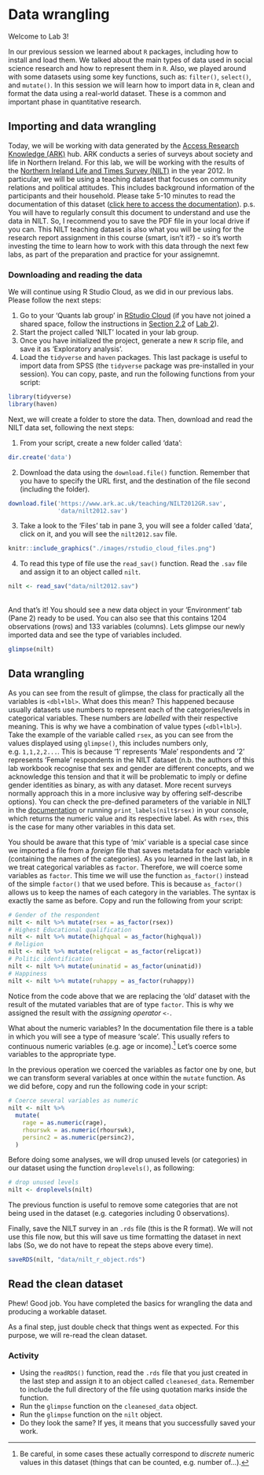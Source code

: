# Data wrangling

Welcome to Lab 3!

In our previous session we learned about `R` packages, including how to install and load them. We talked about the main types of data used in social science research and how to represent them in `R`. Also, we played around with some datasets using some key functions, such as: `filter()`, `select()`, and `mutate()`. In this session we will learn how to import data in `R`, clean and format the data using a real-world dataset. These is a common and important phase in quantitative research.

## Importing and data wrangling

Today, we will be working with data generated by the [Access Research Knowledge (ARK)](https://www.ark.ac.uk/ARK/) hub. ARK conducts a series of surveys about society and life in Northern Ireland. For this lab, we will be working with the results of the [Northern Ireland Life and Times Survey (NILT)](https://www.ark.ac.uk/nilt/) in the year 2012. In particular, we will be using a teaching dataset that focuses on community relations and political attitudes. This includes background information of the participants and their household. Please take 5-10 minutes to read the documentation of this dataset ([click here to access the documentation](https://www.ark.ac.uk/teaching/NILT2012TeachingResources.pdf)). p.s. You will have to regularly consult this document to understand and use the data in NILT. So, I recommend you to save the PDF file in your local drive if you can. This NILT teaching dataset is also what you will be using for the research report assignment in this course (smart, isn't it?) - so it's worth investing the time to learn how to work with this data through the next few labs, as part of the preparation and practice for your assignemnt. 

### Downloading and reading the data

We will continue using R Studio Cloud, as we did in our previous labs. Please follow the next steps:

1. Go to your 'Quants lab group' in [RStudio Cloud](https://rstudio.cloud/) (if you have not joined a shared space, follow the instructions in [Section 2.2](#learn-packages) of [Lab 2](#lab2)).
2. Start the project called 'NILT' located in your lab group.
3. Once you have initialized the project, generate a new `R` scrip file, and save it as 'Exploratory analysis'.
3. Load the `tidyverse` and `haven` packages. This last package is useful to import data from SPSS (the `tidyverse` package was pre-installed in your session). You can copy, paste, and run the following functions from your script:
```r
library(tidyverse)
library(haven)
```

Next, we will create a folder to store the data. Then, download and read the NILT data set, following the next steps:

1. From your script, create a new folder called 'data':
```r
dir.create('data')
```
2. Download the data using the `download.file()` function. Remember that you have to specify the URL first, and the destination of the file second (including the folder).
```r
download.file('https://www.ark.ac.uk/teaching/NILT2012GR.sav', 
              'data/nilt2012.sav')
```
3. Take a look to the 'Files' tab in pane 3, you will see a folder called 'data', click on it, and you will see the `nilt2012.sav` file.
```r
knitr::include_graphics("./images/rstudio_cloud_files.png")
```
4. To read this type of file use the `read_sav()` function. Read the `.sav` file and assign it to an object called `nilt`.
```r
nilt <- read_sav("data/nilt2012.sav")
```

<br>
And that's it! You should see a new data object in your 'Environment' tab (Pane 2) ready to be used. You can also see that this contains 1204 observations (rows) and 133 variables (columns). Lets glimpse our newly imported data and see the type of variables included.
```r
glimpse(nilt)
```


## Data wrangling

As you can see from the result of glimpse, the class for practically all the variables is `<dbl+lbl>`. What does this mean? This happened because usually datasets use numbers to represent each of the categories/levels in categorical variables. These numbers are _labelled_ with their respective meaning. This is why we have a combination of value types (`<dbl+lbl>`). Take the example of the variable called `rsex`, as you can see from the values displayed using `glimpse()`, this includes numbers only, e.g. `1,1,2,2...`. This is because '1' represents 'Male' respondents and '2' represents 'Female' respondents in the NILT dataset (n.b. the authors of this lab workbook recognise that sex and gender are different concepts, and we acknowledge this tension and that it will be problematic to imply or define gender identities as binary, as with any dataset. More recent surveys normally approach this in a more inclusive way by offering self-describe options). You can check the pre-defined parameters of the variable in NILT in the [documentation](https://www.ark.ac.uk/teaching/NILT2012TeachingResources.pdf) or running `print_labels(nilt$rsex)` in your console, which returns the numeric value and its respective label. As with `rsex`, this is the case for many other variables in this data set.

You should be aware that this type of 'mix' variable is a special case since we imported a file from a _foreign_ file that saves metadata for each variable (containing the names of the categories). As you learned in the last lab, in `R` we treat categorical variables as `factor`. Therefore, we will coerce some variables as `factor`. This time we will use the function `as_factor()` instead of the simple `factor()` that we used before. This is because `as_factor()` allows us to keep the names of each category in the variables. The syntax is exactly the same as before. Copy and run the following from your script:

```r
# Gender of the respondent
nilt <- nilt %>% mutate(rsex = as_factor(rsex))
# Highest Educational qualification
nilt <- nilt %>% mutate(highqual = as_factor(highqual))
# Religion
nilt <- nilt %>% mutate(religcat = as_factor(religcat))
# Politic identification
nilt <- nilt %>% mutate(uninatid = as_factor(uninatid))
# Happiness
nilt <- nilt %>% mutate(ruhappy = as_factor(ruhappy))
```

Notice from the code above that we are replacing the 'old' dataset with the result of the mutated variables that are of type `factor`. This is why we assigned the result with the _assigning operator_ `<-`. 

What about the numeric variables? In the documentation file there is a table in which you will see a type of measure 'scale'. This usually refers to continuous numeric variables (e.g. age or income).^[Be careful, in some cases these actually correspond to _discrete_ numeric values in this dataset (things that can be counted, e.g. number of...).] Let's coerce some variables to the appropriate type.

In the previous operation we coerced the variables as factor one by one, but we can transform several variables at once within the `mutate` function. As we did before, copy and run the following code in your script:
```r
# Coerce several variables as numeric
nilt <- nilt %>% 
  mutate(
    rage = as.numeric(rage),
    rhourswk = as.numeric(rhourswk),
    persinc2 = as.numeric(persinc2),
  )
```

Before doing some analyses, we will drop unused levels (or categories) in our dataset using the function `droplevels()`, as following:

```r
# drop unused levels
nilt <- droplevels(nilt)
```

The previous function is useful to remove some categories that are not being used in the dataset (e.g. categories including 0 observations).

Finally, save the NILT survey in an `.rds` file (this is the R format). We will not use this file now, but this will save us time formatting the dataset in next labs (So, we do not have to repeat the steps above every time).
```r
saveRDS(nilt, "data/nilt_r_object.rds")
```

## Read the clean dataset

Phew! Good job. You have completed the basics for wrangling the data and producing a workable dataset.

As a final step, just double check that things went as expected. For this purpose, we will re-read the clean dataset.

### Activity

* Using the `readRDS()` function, read the `.rds` file that you just created in the last step and assign it to an object called `cleanesed_data`. Remember to include the full directory of the file using quotation marks inside the function.
* Run the `glimpse` function on the `cleanesed_data` object.
* Run the `glimpse` function on the `nilt` object.
* Do they look the same? If yes, it means that you successfully saved your work.


